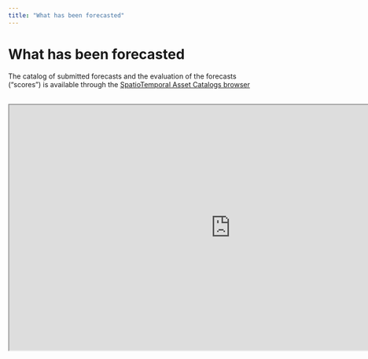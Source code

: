```yaml
---
title: "What has been forecasted"
---
```


# What has been forecasted {#sec-spatiotemporal-asset-catalog}

The catalog of submitted forecasts and the evaluation of the forecasts ("scores") is available through the [SpatioTemporal Asset Catalogs browser](https://radiantearth.github.io/stac-browser/#/external/raw.githubusercontent.com/LTREB-reservoirs/vera4cast/main/stac/catalog.json) <br /> <br />

```{=html}
<iframe width="900" height="500" src="https://radiantearth.github.io/stac-browser/#/external/raw.githubusercontent.com/LTREB-reservoirs/vera4cast/main/stac/catalog.json" title="Webpage example"></iframe>
```
